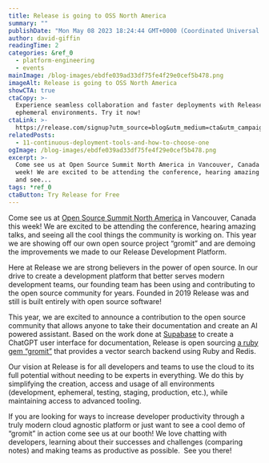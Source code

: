 ```yaml
---
title: Release is going to OSS North America
summary: ""
publishDate: "Mon May 08 2023 18:24:44 GMT+0000 (Coordinated Universal Time)"
author: david-giffin
readingTime: 2
categories: &ref_0
  - platform-engineering
  - events
mainImage: /blog-images/ebdfe039ad33df75fe4f29e0cef5b478.png
imageAlt: Release is going to OSS North America
showCTA: true
ctaCopy: >-
  Experience seamless collaboration and faster deployments with Release's
  ephemeral environments. Try it now!
ctaLink: >-
  https://release.com/signup?utm_source=blog&utm_medium=cta&utm_campaign=blog-cta&utm_content=release-is-going-to-oss-north-america
relatedPosts:
  - 11-continuous-deployment-tools-and-how-to-choose-one
ogImage: /blog-images/ebdfe039ad33df75fe4f29e0cef5b478.png
excerpt: >-
  Come see us at Open Source Summit North America in Vancouver, Canada this
  week! We are excited to be attending the conference, hearing amazing talks,
  and see...
tags: *ref_0
ctaButton: Try Release for Free
---
```


Come see us at [Open Source Summit North America](https://events.linuxfoundation.org/open-source-summit-north-america/) in Vancouver, Canada this week! We are excited to be attending the conference, hearing amazing talks, and seeing all the cool things the community is working on. This year we are showing off our own open source project “gromit” and are demoing the improvements we made to our Release Development Platform.

Here at Release we are strong believers in the power of open source. In our drive to create a development platform that better serves modern development teams, our founding team has been using and contributing to the open source community for years. Founded in 2019 Release was and still is built entirely with open source software! 

This year, we are excited to announce a contribution to the open source community that allows anyone to take their documentation and create an AI powered assistant. Based on the work done at [Supabase](https://supabase.com/blog/chatgpt-supabase-docs) to create a ChatGPT user interface for documentation, Release is open sourcing [a ruby gem “gromit”](https://rubygems.org/gems/gromit) that provides a vector search backend using Ruby and Redis.

Our vision at Release is for all developers and teams to use the cloud to its full potential without needing to be experts in everything. We do this by simplifying the creation, access and usage of all environments (development, ephemeral, testing, staging, production, etc.), while maintaining access to advanced tooling.

If you are looking for ways to increase developer productivity through a truly modern cloud agnostic platform or just want to see a cool demo of “gromit” in action come see us at our booth! We love chatting with developers, learning about their successes and challenges (comparing notes) and making teams as productive as possible.  See you there!

‍
